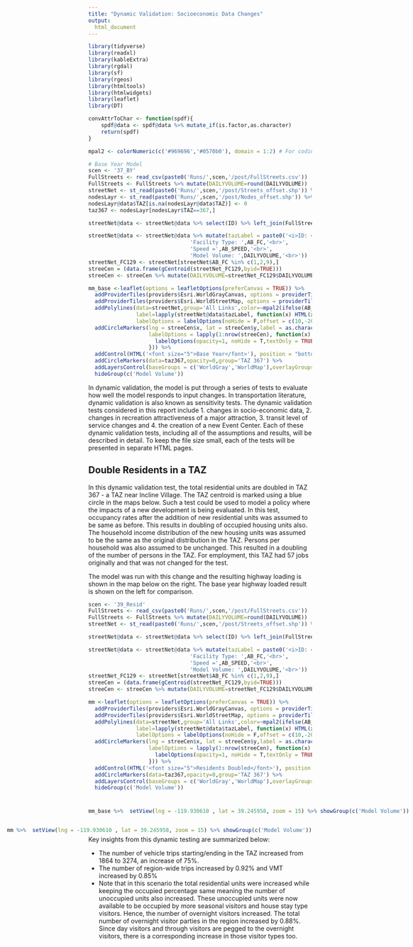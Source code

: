 ```yaml
---
title: "Dynamic Validation: Socioeconomic Data Changes"
output: 
  html_document
---
```



```r
library(tidyverse)
library(readxl)
library(kableExtra)
library(rgdal)
library(sf)
library(rgeos)
library(htmltools)
library(htmlwidgets)
library(leaflet)
library(DT)

convAttrToChar <- function(spdf){
    spdf@data <- spdf@data %>% mutate_if(is.factor,as.character)
    return(spdf)
}

mpal2 <- colorNumeric(c('#969696','#0570b0'), domain = 1:2) # For coding centroid connectors vs. other links

```



```r
# Base Year Model
scen <- '37_BY'
FullStreets <- read_csv(paste0('Runs/',scen,'/post/FullStreets.csv'))
FullStreets <- FullStreets %>% mutate(DAILYVOLUME=round(DAILYVOLUME))
streetNet <- st_read(paste0('Runs/',scen,'/post/Streets_offset.shp')) %>% as('Spatial') %>% convAttrToChar()
nodesLayr <- st_read(paste0('Runs/',scen,'/post/Nodes_offset.shp')) %>% as('Spatial') %>% convAttrToChar()
nodesLayr@data$TAZ[is.na(nodesLayr@data$TAZ)] <- 0
taz367 <- nodesLayr[nodesLayr$TAZ==367,]

streetNet@data <- streetNet@data %>% select(ID) %>% left_join(FullStreets %>% select(ID,AB_FC,AB_SPEED,DAILYVOLUME),by=c('ID'='ID')) 

streetNet@data <- streetNet@data %>% mutate(tazLabel = paste0('<i>ID: </i>',ID,'<br>',
                                'Facility Type: ',AB_FC,'<br>',
                                'Speed =',AB_SPEED,'<br>',
                                'Model Volume: ',DAILYVOLUME,'<br>'))
streetNet_FC129 <- streetNet[streetNet$AB_FC %in% c(1,2,9),]
streeCen = (data.frame(gCentroid(streetNet_FC129,byid=TRUE)))
streeCen <- streeCen %>% mutate(DAILYVOLUME=streetNet_FC129$DAILYVOLUME)

mm_base <-leaflet(options = leafletOptions(preferCanvas = TRUE)) %>% 
  addProviderTiles(providers$Esri.WorldGrayCanvas, options = providerTileOptions(updateWhenZooming = FALSE,updateWhenIdle = TRUE),group='WorldGray') %>% 
  addProviderTiles(providers$Esri.WorldStreetMap, options = providerTileOptions(updateWhenZooming = FALSE,updateWhenIdle = TRUE),group='WorldMap') %>% 
  addPolylines(data=streetNet,group='All Links',color=~mpal2(ifelse(AB_FC==9,2,1)),weight = 2,
               label=lapply(streetNet@data$tazLabel, function(x) HTML(x)),
               labelOptions = labelOptions(noHide = F,offset = c(10,-20))) %>% 
  addCircleMarkers(lng = streeCen$x, lat = streeCen$y,label = as.character((streeCen$DAILYVOLUME)),group='Model Volume',opacity=0,radius = 1,
                   labelOptions = lapply(1:nrow(streeCen), function(x) {
                     labelOptions(opacity=1, noHide = T,textOnly = TRUE,textsize='10px',direction = 'auto', offset=c(0,0)) 
                   })) %>%   
  addControl(HTML('<font size="5">Base Year</font>'), position = "bottomleft") %>% 
  addCircleMarkers(data=taz367,opacity=0,group='TAZ 367') %>% 
  addLayersControl(baseGroups = c('WorldGray','WorldMap'),overlayGroups = c('All Links','Model Volume','TAZ 367'),options = layersControlOptions(collapsed = F)  ) %>% 
  hideGroup(c('Model Volume'))

```


In dynamic validation, the model is put through a series of tests to evaluate how well the model responds to input changes. In transportation literature, dynamic validation is also known as sensitivity tests. The dynamic validation tests considered in this report include 1. changes in socio-economic data, 2. changes in recreation attractiveness of a major attraction, 3. transit level of service changes and 4. the creation of a new Event Center. Each of these dynamic validation tests, including all of the assumptions and results, will be described in detail. To keep the file size small, each of the tests will be presented in separate HTML pages.

## Double Residents in a TAZ

In this dynamic validation test, the total residential units are doubled in TAZ 367 - a TAZ near Incline Village. The TAZ centroid is marked using a blue circle in the maps below. Such a test could be used to model a policy where the impacts of a new development is being evaluated. In this test, occupancy rates after the addition of new residential units was assumed to be same as before. This results in doubling of occupied housing units also. The household income distribution of the new housing units was assumed to be the same as the original distribution in the TAZ. Persons per household was also assumed to be unchanged. This resulted in a doubling of the number of persons in the TAZ. For employment, this TAZ had 57 jobs originally and that was not changed for the test.

The model was run with this change and the resulting highway loading is shown in the map below on the right. The base year highway loaded result is shown on the left for comparison.

```r
scen <- '39_Resid'
FullStreets <- read_csv(paste0('Runs/',scen,'/post/FullStreets.csv'))
FullStreets <- FullStreets %>% mutate(DAILYVOLUME=round(DAILYVOLUME))
streetNet <- st_read(paste0('Runs/',scen,'/post/Streets_offset.shp')) %>% as('Spatial') %>% convAttrToChar()

streetNet@data <- streetNet@data %>% select(ID) %>% left_join(FullStreets %>% select(ID,AB_FC,AB_SPEED,DAILYVOLUME),by=c('ID'='ID')) 

streetNet@data <- streetNet@data %>% mutate(tazLabel = paste0('<i>ID: </i>',ID,'<br>',
                                'Facility Type: ',AB_FC,'<br>',
                                'Speed =',AB_SPEED,'<br>',
                                'Model Volume: ',DAILYVOLUME,'<br>'))
streetNet_FC129 <- streetNet[streetNet$AB_FC %in% c(1,2,9),]
streeCen = (data.frame(gCentroid(streetNet_FC129,byid=TRUE)))
streeCen <- streeCen %>% mutate(DAILYVOLUME=streetNet_FC129$DAILYVOLUME)

mm <-leaflet(options = leafletOptions(preferCanvas = TRUE)) %>% 
  addProviderTiles(providers$Esri.WorldGrayCanvas, options = providerTileOptions(updateWhenZooming = FALSE,updateWhenIdle = TRUE),group='WorldGray') %>% 
  addProviderTiles(providers$Esri.WorldStreetMap, options = providerTileOptions(updateWhenZooming = FALSE,updateWhenIdle = TRUE),group='WorldMap') %>% 
  addPolylines(data=streetNet,group='All Links',color=~mpal2(ifelse(AB_FC==9,2,1)),weight = 2,
               label=lapply(streetNet@data$tazLabel, function(x) HTML(x)),
               labelOptions = labelOptions(noHide = F,offset = c(10,-20))) %>% 
  addCircleMarkers(lng = streeCen$x, lat = streeCen$y,label = as.character((streeCen$DAILYVOLUME)),group='Model Volume',opacity=0,radius = 1,
                   labelOptions = lapply(1:nrow(streeCen), function(x) {
                     labelOptions(opacity=1, noHide = T,textOnly = TRUE,textsize='10px',direction = 'auto', offset=c(0,0)) 
                   })) %>%   
  addControl(HTML('<font size="5">Residents Doubled</font>'), position = "bottomleft") %>% 
  addCircleMarkers(data=taz367,opacity=0,group='TAZ 367') %>% 
  addLayersControl(baseGroups = c('WorldGray','WorldMap'),overlayGroups = c('All Links','Model Volume','TAZ 367'),options = layersControlOptions(collapsed = F)  ) %>% 
  hideGroup(c('Model Volume'))

```

<div style= "float:left;position: relative; top: 10px;">
```r
mm_base %>%  setView(lng = -119.930610 , lat = 39.245958, zoom = 15) %>% showGroup(c('Model Volume'))
```
</div>


<div style= "float:right;position: relative; top: 10px;">
```r
mm %>%  setView(lng = -119.930610 , lat = 39.245958, zoom = 15) %>% showGroup(c('Model Volume'))
```
</div>

Key insights from this dynamic testing are summarized below:

+ The number of vehicle trips starting/ending in the TAZ increased from 1864 to 3274, an increase of 75%.
+ The number of region-wide trips increased by 0.92% and VMT increased by 0.85%
+ Note that in this scenario the total residential units were increased while keeping the occupied percentage same meaning the number of unoccupied units also increased.  These unoccupied units were now available to be occupied by more seasonal visitors and house stay type visitors. Hence, the number of overnight visitors increased. The total number of overnight visitor parties in the region increased by 0.88%. Since day visitors and through visitors are pegged to the overnight visitors, there is a corresponding increase in those visitor types too.
